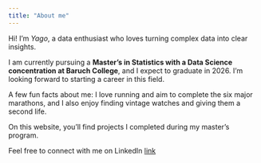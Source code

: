 ```yaml
---
title: "About me"
---
```

Hi! I’m *Yago*, a data enthusiast who loves turning complex data into clear insights.

I am currently pursuing a **Master’s in Statistics with a Data Science concentration at Baruch College**, and I expect to graduate in 2026. I’m looking forward to starting a career in this field.

A few fun facts about me: I love running and aim to complete the six major marathons, and I also enjoy finding vintage watches and giving them a second life.

On this website, you’ll find projects I completed during my master’s program.

Feel free to connect with me on LinkedIn [link](https://www.linkedin.com/in/yagoparada)